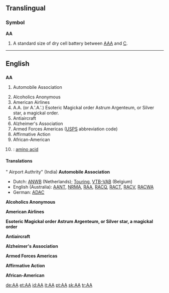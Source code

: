 ==Translingual==

===Symbol===
'''AA'''

# A standard size of dry cell battery between [[AAA]] and [[C]].

----

==English==

==={{initialism}}===
'''AA'''

# {{UK}} Automobile Association
# Alcoholics Anonymous
# American Airlines
# A.A. (or A.'.A.'.) Esoteric Magickal order Astrum Argenteum, or Silver star, a magickal order.
# Antiaircraft
# Alzheimer's Association
# Armed Forces Americas ([[USPS]] abbreviation code)
# Affirmative Action
# African-American
#{{chemistry}}: [[amino acid]]

====Translations====
" Airport Authrity" (India)
'''Automobile Association'''
{{top}}
* Dutch: [[ANWB]] (Netherlands); [[Touring]], [[VTB-VAB]] (Belgium)
* English (Australia): [[AANT]], [[NRMA]], [[RAA]], [[RACQ]], [[RACT]], [[RACV]], [[RACWA]]
* German: [[ADAC]]
{{bottom}}

'''Alcoholics Anonymous'''
{{top}}
{{bottom}}

'''American Airlines'''
{{top}}
{{bottom}}

'''Esoteric Magickal order Astrum Argenteum, or Silver star, a magickal order'''
{{top}}
{{bottom}}

'''Antiaircraft'''
{{top}}
{{bottom}}

'''Alzheimer's Association'''
{{top}}
{{bottom}}

'''Armed Forces Americas'''
{{top}}
{{bottom}}

'''Affirmative Action'''
{{top}}
{{bottom}}

'''African-American'''
{{top}}
{{bottom}}

[[de:AA]]
[[et:AA]]
[[id:AA]]
[[it:AA]]
[[pt:AA]]
[[sk:AA]]
[[tr:AA]]